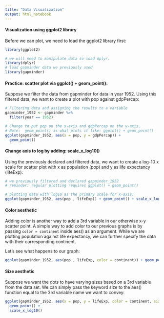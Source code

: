 ```yaml
---
title: "Data Visualization"
output: html_notebook
---
```


#### Visualization using ggplot2 library

Before we can plot, we need to load the ggplot2 library first:

```r
library(ggplot2)

# we will need to manipulate data so load dplyr.
library(dplyr)
# load gapminder data we previously used
library(gapminder)
```


#### Practice: scatter plot via ggplot() + geom_point():

Suppose we filter the data from gapminder for data in year 1952.  Using this filtered data, we want to create a plot with pop against gdpPercap:

```r
# Filtering data and assigning the results to a variable
gapminder_1952 <- gapminder %>%
  filter(year == 1952)

# Change to put pop on the x-axis and gdpPercap on the y-axis.  
# Note:  geom_point() is what plots it like: ggplot() + geom_point()
ggplot(gapminder_1952, aes(x = pop, y = gdpPercap)) +
  geom_point()
```

#### Change axis to log by adding:  scale_x_log10()

Using the previously declared and filtered data, we want to create a log-10 x scale for scatter plot with x as population (pop) and y as life expectancy (lifeExp):

```r
# we previously filtered and declared gapminder_1952
# reminder: regular plotting requires ggplot() + geom_point()

# plotting data with log10 as the primary scale for x-axis:
ggplot(gapminder_1952, aes(pop , lifeExp)) + geom_point() + scale_x_log10()
```

#### Color aesthetic

Adding color is another way to add a 3rd variable in our otherwise x-y scatter point.  A simple way to add color to our previous graphs is by passing `color = continent` inside aes() as an argument. While we are plotting population against life expectancy, we can further specify the data with their corresponding continent. 

Let's see what happens to our graph:

```r
ggplot(gapminder_1952, aes(pop , lifeExp, color = continent)) + geom_point() + scale_x_log10() + expand_limits(y = 0)
```

#### Size aesthetic

Suppose we want the dots to have varying sizes based on a 3rd variable from the data set.  We can simply pass the keyword size to the aes() function equal to the 3rd variable name we want to convey:

```r
ggplot(gapminder_1952, aes(x = pop, y = lifeExp, color = continent, size = gdpPercap)) +
  geom_point() +
  scale_x_log10()
```


